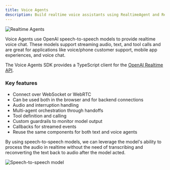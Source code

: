 ```yaml
---
title: Voice Agents
description: Build realtime voice assistants using RealtimeAgent and RealtimeSession
---
```



![Realtime Agents](https://cdn.openai.com/API/docs/images/diagram-speech-to-speech.png)

Voice Agents use OpenAI speech-to-speech models to provide realtime voice chat. These models support streaming audio, text, and tool calls and are great for applications like voice/phone customer support, mobile app experiences, and voice chat.

The Voice Agents SDK provides a TypeScript client for the [OpenAI Realtime API](https://platform.openai.com/docs/guides/realtime).

<LinkCard
  title="Voice Agents Quickstart"
  href="/openai-agents-js/guides/voice-agents/quickstart"
  description="Build your first realtime voice assistant using the OpenAI Agents SDK in minutes."
/>

### Key features

- Connect over WebSocket or WebRTC
- Can be used both in the browser and for backend connections
- Audio and interruption handling
- Multi-agent orchestration through handoffs
- Tool definition and calling
- Custom guardrails to monitor model output
- Callbacks for streamed events
- Reuse the same components for both text and voice agents

By using speech-to-speech models, we can leverage the model's ability to process the audio in realtime without the need of transcribing and reconverting the text back to audio after the model acted.

![Speech-to-speech model](https://cdn.openai.com/API/docs/images/diagram-chained-agent.png)
